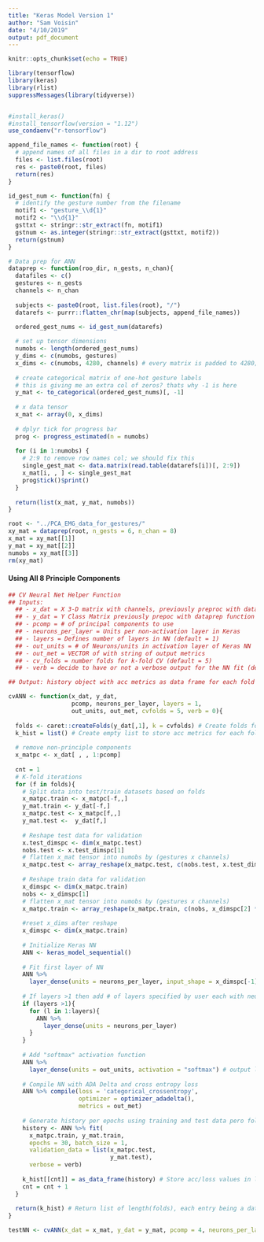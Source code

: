 ```yaml
---
title: "Keras Model Version 1"
author: "Sam Voisin"
date: "4/10/2019"
output: pdf_document
---
```


```r

knitr::opts_chunk$set(echo = TRUE)

library(tensorflow)
library(keras)
library(rlist)
suppressMessages(library(tidyverse))


#install_keras()
#install_tensorflow(version = "1.12")
use_condaenv("r-tensorflow")

```


```r

append_file_names <- function(root) {
  # append names of all files in a dir to root address
  files <- list.files(root)
  res <- paste0(root, files)
  return(res)
}

id_gest_num <- function(fn) {
  # identify the gesture number from the filename
  motif1 <- "gesture_\\d{1}"
  motif2 <- "\\d{1}"
  gsttxt <- stringr::str_extract(fn, motif1)
  gstnum <- as.integer(stringr::str_extract(gsttxt, motif2))
  return(gstnum)
}

# Data prep for ANN
dataprep <- function(roo_dir, n_gests, n_chan){
  datafiles <- c()
  gestures <- n_gests
  channels <- n_chan
  
  subjects <- paste0(root, list.files(root), "/")
  datarefs <- purrr::flatten_chr(map(subjects, append_file_names))
  
  ordered_gest_nums <- id_gest_num(datarefs)

  # set up tensor dimensions
  numobs <- length(ordered_gest_nums)
  y_dims <- c(numobs, gestures)
  x_dims <- c(numobs, 4280, channels) # every matrix is padded to 4280; 8 channels
  
  # create categorical matrix of one-hot gesture labels
  # this is giving me an extra col of zeros? thats why -1 is here
  y_mat <- to_categorical(ordered_gest_nums)[, -1]
  
  # x data tensor
  x_mat <- array(0, x_dims)
  
  # dplyr tick for progress bar
  prog <- progress_estimated(n = numobs)
  
  for (i in 1:numobs) {
    # 2:9 to remove row names col; we should fix this
    single_gest_mat <- data.matrix(read.table(datarefs[i])[, 2:9]) 
    x_mat[i, , ] <- single_gest_mat
    prog$tick()$print()
  }
  
  return(list(x_mat, y_mat, numobs))
}
```


```r
root <- "../PCA_EMG_data_for_gestures/"
xy_mat = dataprep(root, n_gests = 6, n_chan = 8)
x_mat = xy_mat[[1]]
y_mat = xy_mat[[2]]
numobs = xy_mat[[3]]
rm(xy_mat)
```


#### Using All 8 Principle Components


```r

## CV Neural Net Helper Function
## Inputs:
  ## - x_dat = X 3-D matrix with channels, previously preproc with dataprep function
  ## - y_dat = Y Class Matrix previously prepoc with dataprep function
  ## - pcomp = # of principal components to use
  ## - neurons_per_layer = Units per non-activation layer in Keras
  ## - layers = Defines number of layers in NN (default = 1)
  ## - out_units = # of Neurons/units in activation layer of Keras NN
  ## - out_met = VECTOR of with string of output metrics
  ## - cv_folds = number folds for k-fold CV (default = 5)
  ## - verb = decide to have or not a verbose output for the NN fit (default = 0)

## Output: history object with acc metrics as data frame for each fold

cvANN <- function(x_dat, y_dat, 
                  pcomp, neurons_per_layer, layers = 1, 
                  out_units, out_met, cvfolds = 5, verb = 0){
  
  folds <- caret::createFolds(y_dat[,1], k = cvfolds) # Create folds for CV
  k_hist = list() # Create empty list to store acc metrics for each fold
  
  # remove non-principle components
  x_matpc <- x_dat[ , , 1:pcomp]
  
  cnt = 1
  # K-fold iterations 
  for (f in folds){
    # Split data into test/train datasets based on folds
    x_matpc.train <- x_matpc[-f,,]
    y_mat.train <- y_dat[-f,]
    x_matpc.test <- x_matpc[f,,]
    y_mat.test <-  y_dat[f,]
    
    # Reshape test data for validation
    x.test_dimspc <- dim(x_matpc.test)
    nobs.test <- x.test_dimspc[1]
    # flatten x_mat tensor into numobs by (gestures x channels)
    x_matpc.test <- array_reshape(x_matpc.test, c(nobs.test, x.test_dimspc[2] * x.test_dimspc[3]))
    
    # Reshape train data for validation
    x_dimspc <- dim(x_matpc.train)
    nobs <- x_dimspc[1]
    # flatten x_mat tensor into numobs by (gestures x channels)
    x_matpc.train <- array_reshape(x_matpc.train, c(nobs, x_dimspc[2] * x_dimspc[3]))
    
    #reset x_dims after reshape
    x_dimspc <- dim(x_matpc.train)
    
    # Initialize Keras NN
    ANN <- keras_model_sequential()
    
    # Fit first layer of NN
    ANN %>%
      layer_dense(units = neurons_per_layer, input_shape = x_dimspc[-1])
    
    # If layers >1 then add # of layers specified by user each with neurons_per_layer
    if (layers >1){
      for (l in 1:layers){
        ANN %>%
          layer_dense(units = neurons_per_layer)
      }
    }
    
    # Add "softmax" activation function
    ANN %>% 
      layer_dense(units = out_units, activation = "softmax") # output layer
    
    # Compile NN with ADA Delta and cross entropy loss
    ANN %>% compile(loss = 'categorical_crossentropy',
                    optimizer = optimizer_adadelta(),
                    metrics = out_met)
    
    # Generate history per epochs using training and test data pero fold
    history <- ANN %>% fit(
      x_matpc.train, y_mat.train, 
      epochs = 30, batch_size = 1, 
      validation_data = list(x_matpc.test, 
                             y_mat.test),
      verbose = verb)
    
    k_hist[[cnt]] = as_data_frame(history) # Store acc/loss values in list
    cnt = cnt + 1
  }
  
  return(k_hist) # Return list of length(folds), each entry being a dataframe
}

testNN <- cvANN(x_dat = x_mat, y_dat = y_mat, pcomp = 4, neurons_per_layer = 8, layers = 1,out_units = 6, out_met = c("accuracy"), cvfolds = 5, verb = 0 )

```










